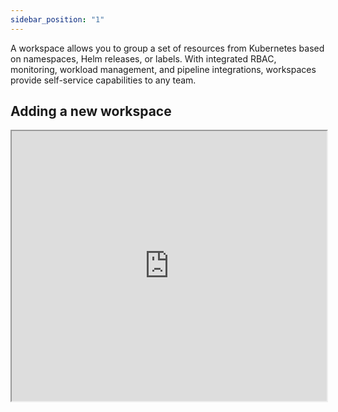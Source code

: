 ```yaml
---
sidebar_position: "1"
---
```


A workspace allows you to group a set of resources from Kubernetes based on namespaces, Helm releases, or labels. With integrated RBAC, monitoring, workload management, and pipeline integrations, workspaces provide self-service capabilities to any team.

## Adding a new workspace

<iframe width="100%" height="432" src="https://www.loom.com/embed/42d33053dbea497ab163a10efaf3abfa?sid=3df54927-3aa5-4232-809b-db99ac8309a0&hide_title=true&muted=true&hideEmbedTopBar=true&hide_owner=true&hide_speed=true&hide_share=true" allowfullscreen style={{background: "#fff", borderRadius: "16px"}} />

Once a cluster is connected, you can add a new workspace. In your organization, navigate to **Workspaces** and add a new workspace. There's two steps you need to complete:

1. If you have a cluster with existing workloads, you can import these into a workspace. Select the namespaces, Helm releases, or labels, that you want to include in your workspace. They act as filters, so changes to resources inside these filters will be applied to your workspace automatically. You can also skip this step and start with a blank workspace. You can use the built-in tools to create namespaces, deploy Kubernetes manifests, or containers from a registry.
2. Add users, or select them from your organization. You can define their permissions based on pre-defined groups ([Read more about RBAC](/workspaces/members-and-roles)).

That's it, your workspace dashboard will be ready immediately. The members you invited will receive an email to join the workspace. You can now start monitoring resources on the cluster, troubleshoot issues, or use built-in [pipeline tools](/deploying-applications/overview) to create new deployments.

## Configuring workspaces and users as CRDs

Since workspaces are stored as Custom Resource Definitions (CRD) on your cluster, you can also define them via YAML manifests. This allows you to automate provisioning workspaces und users from pipelines, or during onboarding workflows of team members.

The following CRDs are used for this workflow with APIVersion `mogenius.com/v1alpha1`:
- Workspace
- User
- Grant

### Workspace

`Workspace` is defined like this.

```
apiVersion: mogenius.com/v1alpha1
kind: Workspace
metadata:
  creationTimestamp: '2025-03-27T21:06:24Z'
  generation: 2
  name: exampleworkspace
  namespace: mogenius
  resourceVersion: '4362774'
  uid: b400fefe-7678-4548-bd21-14c8e1781b73
spec:
  resources:
    - id: gitea # Identifies the namespace that should be added to the workspace
      type: namespace
    - id: discourse
      namespace: discourse
      type: helm # Add type: helm if you want to add resources only from a specific Helm release
status: {}
```

### User

Workspace users are managed on the cluster with the CRD `User`.

```
apiVersion: mogenius.com/v1alpha1
kind: User
metadata:
  creationTimestamp: '2025-02-10T08:42:11Z'
  generation: 1
  name: user-12d19670-2b9d-5320-ae2e-cb728fc4f70b
  namespace: mogenius
  resourceVersion: '1296441'
  uid: a30ea67d-d3a8-4be6-8c5d-b8ab45ef57cc
spec:
  email: email@example.com # An invitation email will be sent to the user to set up login credentials
  firstName: Linus
  lastName: Torvalds
status: {}
```

### Grant

With a `Grant` you assign users to workspaces and define their permission within the workspace.

```
apiVersion: mogenius.com/v1alpha1
kind: Grant
metadata:
  creationTimestamp: '2025-02-25T13:28:47Z'
  generation: 1
  name: grant-0e98deb9-5872-4e3d-8417-19031aa1950e
  namespace: mogenius
  resourceVersion: '2929550'
  uid: 223c3854-6b5f-4583-89c1-76b4278df4c0
spec:
  grantee: user-12d19670-2b9d-5320-ae2e-cb728fc4f70b # Retrieve this from the name of the User CRD
  role: viewer # Can be viewer, editor, or admin
  targetName: teamspace # The ID of the workspace where the user will be added
  targetType: workspace
status: {}
```